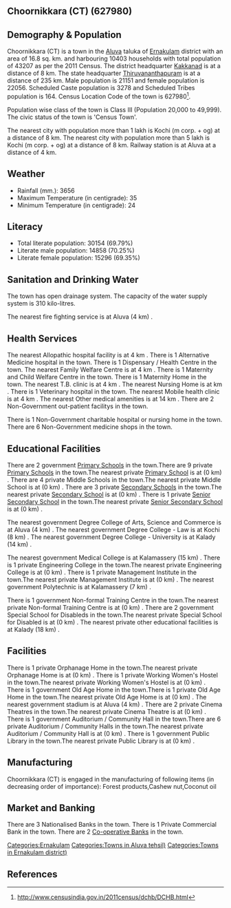 {{Infobox settlement
| name=Choornikkara (CT)
| native_name=
| native_name_lang=
| other_name=
| nickname=
| settlement_type=Town
| image_skyline=
| image_alt=
| image_caption=
| pushpin_map=India Kerala
| pushpin_label_position=right
| pushpin_map_alt=
| pushpin_map_caption=Location in Kerala, India
| latd=
| latm=
| lats=
| latNS=
| longd=
| longm=
| longs=
| longEW=
| coordinates_display=inline,title
| subdivision_type=Country
| subdivision_name={{flag|India}}
| subdivision_type1=[[States and territories of India|State]]
| subdivision_name1=Kerala 
| subdivision_type2=[[List of districts of India|District]]
| subdivision_name2=Ernakulam
| subdivision_type3=Tahsil
| subdivision_name3=Aluva
| website=
| established_title=<!-- Established -->
| established_date=
| founder=
| named_for=
| government_type=
| governing_body=
| unit_pref=Metric
| area_footnotes=
| area_rank=
| area_total_km2=16.8
| elevation_footnotes=
| elevation_m=
| population_total=43207
| population_as_of=2011
| population_rank=
| population_density_km2=2571
| population_demonym=
| population_footnotes=
| demographics_type1=Languages=
| demographics1_title1=Official=
| demographics1_info1=[[Malayalam language|Malayalam]]
| timezone1=[[Indian Standard Time|IST]]
| utc_offset1==+5:30
| postal_code_type=[[Postal Index Number|PIN]]
| postal_code=
| area_code_type=Telephone code
| area_code=
| registration_plate=
| blank1_name_sec1=Nearest city
| blank1_info_sec1=[[Kochi (m corp. + og) ]]
| blank2_name_sec1=[[Human sex ratio|Sex ratio]]
| blank2_info_sec1=1042
| blank3_name_sec1=Literacy
| blank3_info_sec1=69.79%
| blank1_name_sec2=[[2011 Census of India|2011 census]] code
| blank1_info_sec2=627980
| footnotes=
}}

== Choornikkara (CT) (627980) ==

== Demography & Population ==

Choornikkara (CT) is a town in the [[Aluva]] taluka of [[Ernakulam]] district with an area of 16.8 sq. km. and harbouring 10403 households with total population of 43207 as per the 2011 Census. The district headquarter [[Kakkanad]] is at a distance of 8 km. The state headquarter [[Thiruvananthapuram]] is at a distance of 235 km. Male population is 21151 and female population is 22056. Scheduled Caste population is 3278 and Scheduled Tribes population is 164. Census Location Code of the town is 627980<ref>http://www.censusindia.gov.in/2011census/dchb/DCHB.html</ref>.

Population wise class of the town is Class III (Population 20,000 to 49,999).
The civic status of the town is 'Census Town'.

The nearest city with population more than 1 lakh is Kochi (m corp. + og)  at a distance of 8 km. The nearest city with population more than 5 lakh is Kochi (m corp. + og)  at a distance of 8 km. Railway station is at Aluva at a distance of 4 km.


== Weather ==  
* Rainfall (mm.): 3656 
* Maximum Temperature (in centigrade): 35
* Minimum Temperature (in centigrade): 24


== Literacy ==  
* Total literate population: 30154 (69.79%)
* Literate male population: 14858 (70.25%)
* Literate female population: 15296 (69.35%)


== Sanitation and Drinking Water ==  
The town has open drainage system.
The capacity of the water supply system is 310 kilo-litres.

The nearest fire fighting service is at Aluva (4 km) .


== Health Services ==
The nearest Allopathic hospital facility is at 4 km .
There is 1 Alternative Medicine hospital in the town.
There is 1 Dispensary / Health Centre in the town.
The nearest Family Welfare Centre is at 4 km .
There is 1 Maternity and Child Welfare Centre in the town.
There is 1 Maternity Home in the town.
The nearest T.B. clinic is at 4 km .
The nearest Nursing Home is at  km .
There is 1 Veterinary hospital in the town.
The nearest Mobile health clinic is at 4 km .
The nearest Other medical amenities is at 14 km .
There are 2 Non-Government out-patient facilitys in the town.

There is 1 Non-Government charitable hospital or nursing home in the town.
There are 6 Non-Government medicine shops in the town.


== Educational Facilities ==
There are 2 government [[Primary School]]s in the town.There are 9 private [[Primary School]]s in the town.The nearest private [[Primary School]] is at  (0 km) .
There are 4 private Middle Schools in the town.The nearest private Middle School is at  (0 km) .
There are 3 private [[Secondary School]]s in the town.The nearest private [[Secondary School]] is at  (0 km) .
There is 1 private [[Senior Secondary School]] in the town.The nearest private [[Senior Secondary School]] is at  (0 km) .
 
 
 
 
 
The nearest government Degree College of Arts, Science and Commerce is at Aluva (4 km) .
The nearest government Degree College - Law is at Kochi (8 km) .
The nearest government Degree College - University is at Kalady (14 km) .
 
The nearest government Medical College is at Kalamassery (15 km) .
There is 1 private Engineering College in the town.The nearest private Engineering College is at  (0 km) .
There is 1 private Management Institute in the town.The nearest private Management Institute is at  (0 km) .
The nearest government Polytechnic is at Kalamassery (7 km) .
 
There is 1 government Non-formal Training Centre in the town.The nearest private Non-formal Training Centre is at  (0 km) .
There are 2 government Special School for Disableds in the town.The nearest private Special School for Disabled is at  (0 km) .
The nearest private other educational facilities is at Kalady (18 km) .


== Facilities ==
There is 1 private Orphanage Home in the town.The nearest private Orphanage Home is at  (0 km) .
There is 1 private Working Women's Hostel in the town.The nearest private Working Women's Hostel is at  (0 km) .
There is 1 government Old Age Home in the town.There is 1 private Old Age Home in the town.The nearest private Old Age Home is at  (0 km) .
The nearest government stadium is at Aluva (4 km) .
There are 2 private Cinema Theatres in the town.The nearest private Cinema Theatre is at  (0 km) .
There is 1 government Auditorium / Community Hall in the town.There are 6 private Auditorium / Community Halls in the town.The nearest private Auditorium / Community Hall is at  (0 km) .
There is 1 government Public Library in the town.The nearest private Public Library is at  (0 km) .


== Manufacturing ==
Choornikkara (CT) is engaged in the manufacturing of following items (in decreasing order of importance): Forest products,Cashew nut,Coconut oil


== Market and Banking ==
There are 3 Nationalised Banks in the town.
There is 1 Private Commercial Bank in the town.
There are 2 [[Co-operative Bank]]s in the town.




[[Categories:Ernakulam]]
[[Categories:Towns in Aluva tehsil)]]
[[Categories:Towns in Ernakulam district)]]


== References ==
{{Reflist}}


